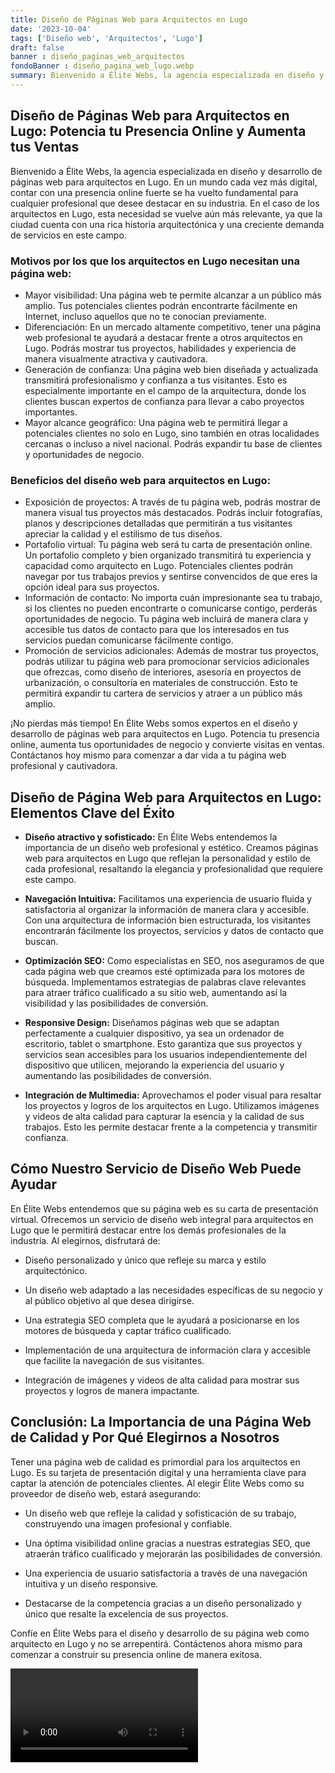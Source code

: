 ```yaml
---
title: Diseño de Páginas Web para Arquitectos en Lugo
date: '2023-10-04'
tags: ['Diseño web', 'Arquitectos', 'Lugo']
draft: false
banner : diseño_paginas_web_arquitectos
fondoBanner : diseño_pagina_web_lugo.webp
summary: Bienvenido a Élite Webs, la agencia especializada en diseño y desarrollo de páginas web para arquitectos en Lugo. En un mundo cada vez más digital, contar con una presencia online fuerte se ha vuelto fundamental para cualquier profesional que desee destacar en su industria. En el caso de los arquitectos en Lugo, esta necesidad se vuelve aún más relevante, ya que la ciudad cuenta con una rica historia arquitectónica y una creciente demanda de servicios en este campo.
---
```


## Diseño de Páginas Web para Arquitectos en Lugo: Potencia tu Presencia Online y Aumenta tus Ventas

Bienvenido a Élite Webs, la agencia especializada en diseño y desarrollo de páginas web para arquitectos en Lugo. En un mundo cada vez más digital, contar con una presencia online fuerte se ha vuelto fundamental para cualquier profesional que desee destacar en su industria. En el caso de los arquitectos en Lugo, esta necesidad se vuelve aún más relevante, ya que la ciudad cuenta con una rica historia arquitectónica y una creciente demanda de servicios en este campo.

### Motivos por los que los arquitectos en Lugo necesitan una página web:
- Mayor visibilidad: Una página web te permite alcanzar a un público más amplio. Tus potenciales clientes podrán encontrarte fácilmente en Internet, incluso aquellos que no te conocían previamente.
- Diferenciación: En un mercado altamente competitivo, tener una página web profesional te ayudará a destacar frente a otros arquitectos en Lugo. Podrás mostrar tus proyectos, habilidades y experiencia de manera visualmente atractiva y cautivadora.
- Generación de confianza: Una página web bien diseñada y actualizada transmitirá profesionalismo y confianza a tus visitantes. Esto es especialmente importante en el campo de la arquitectura, donde los clientes buscan expertos de confianza para llevar a cabo proyectos importantes.
- Mayor alcance geográfico: Una página web te permitirá llegar a potenciales clientes no solo en Lugo, sino también en otras localidades cercanas o incluso a nivel nacional. Podrás expandir tu base de clientes y oportunidades de negocio.

### Beneficios del diseño web para arquitectos en Lugo:
- Exposición de proyectos: A través de tu página web, podrás mostrar de manera visual tus proyectos más destacados. Podrás incluir fotografías, planos y descripciones detalladas que permitirán a tus visitantes apreciar la calidad y el estilismo de tus diseños.
- Portafolio virtual: Tu página web será tu carta de presentación online. Un portafolio completo y bien organizado transmitirá tu experiencia y capacidad como arquitecto en Lugo. Potenciales clientes podrán navegar por tus trabajos previos y sentirse convencidos de que eres la opción ideal para sus proyectos.
- Información de contacto: No importa cuán impresionante sea tu trabajo, si los clientes no pueden encontrarte o comunicarse contigo, perderás oportunidades de negocio. Tu página web incluirá de manera clara y accesible tus datos de contacto para que los interesados en tus servicios puedan comunicarse fácilmente contigo.
- Promoción de servicios adicionales: Además de mostrar tus proyectos, podrás utilizar tu página web para promocionar servicios adicionales que ofrezcas, como diseño de interiores, asesoría en proyectos de urbanización, o consultoría en materiales de construcción. Esto te permitirá expandir tu cartera de servicios y atraer a un público más amplio.

¡No pierdas más tiempo! En Élite Webs somos expertos en el diseño y desarrollo de páginas web para arquitectos en Lugo. Potencia tu presencia online, aumenta tus oportunidades de negocio y convierte visitas en ventas. Contáctanos hoy mismo para comenzar a dar vida a tu página web profesional y cautivadora.

<GifSeo />

<Cta />

## Diseño de Página Web para Arquitectos en Lugo: Elementos Clave del Éxito

- **Diseño atractivo y sofisticado:** En Élite Webs entendemos la importancia de un diseño web profesional y estético. Creamos páginas web para arquitectos en Lugo que reflejan la personalidad y estilo de cada profesional, resaltando la elegancia y profesionalidad que requiere este campo.

- **Navegación Intuitiva:** Facilitamos una experiencia de usuario fluida y satisfactoria al organizar la información de manera clara y accesible. Con una arquitectura de información bien estructurada, los visitantes encontrarán fácilmente los proyectos, servicios y datos de contacto que buscan.

- **Optimización SEO:** Como especialistas en SEO, nos aseguramos de que cada página web que creamos esté optimizada para los motores de búsqueda. Implementamos estrategias de palabras clave relevantes para atraer tráfico cualificado a su sitio web, aumentando así la visibilidad y las posibilidades de conversión.

- **Responsive Design:** Diseñamos páginas web que se adaptan perfectamente a cualquier dispositivo, ya sea un ordenador de escritorio, tablet o smartphone. Esto garantiza que sus proyectos y servicios sean accesibles para los usuarios independientemente del dispositivo que utilicen, mejorando la experiencia del usuario y aumentando las posibilidades de conversión.

- **Integración de Multimedia:** Aprovechamos el poder visual para resaltar los proyectos y logros de los arquitectos en Lugo. Utilizamos imágenes y videos de alta calidad para capturar la esencia y la calidad de sus trabajos. Esto les permite destacar frente a la competencia y transmitir confianza.

## Cómo Nuestro Servicio de Diseño Web Puede Ayudar

En Élite Webs entendemos que su página web es su carta de presentación virtual. Ofrecemos un servicio de diseño web integral para arquitectos en Lugo que le permitirá destacar entre los demás profesionales de la industria. Al elegirnos, disfrutará de:

- Diseño personalizado y único que refleje su marca y estilo arquitectónico.

- Un diseño web adaptado a las necesidades específicas de su negocio y al público objetivo al que desea dirigirse.

- Una estrategia SEO completa que le ayudará a posicionarse en los motores de búsqueda y captar tráfico cualificado.

- Implementación de una arquitectura de información clara y accesible que facilite la navegación de sus visitantes.

- Integración de imágenes y videos de alta calidad para mostrar sus proyectos y logros de manera impactante.

## Conclusión: La Importancia de una Página Web de Calidad y Por Qué Elegirnos a Nosotros

Tener una página web de calidad es primordial para los arquitectos en Lugo. Es su tarjeta de presentación digital y una herramienta clave para captar la atención de potenciales clientes. Al elegir Élite Webs como su proveedor de diseño web, estará asegurando:

- Un diseño web que refleje la calidad y sofisticación de su trabajo, construyendo una imagen profesional y confiable.

- Una óptima visibilidad online gracias a nuestras estrategias SEO, que atraerán tráfico cualificado y mejorarán las posibilidades de conversión.

- Una experiencia de usuario satisfactoria a través de una navegación intuitiva y un diseño responsive.

- Destacarse de la competencia gracias a un diseño personalizado y único que resalte la excelencia de sus proyectos.

Confíe en Élite Webs para el diseño y desarrollo de su página web como arquitecto en Lugo y no se arrepentirá. Contáctenos ahora mismo para comenzar a construir su presencia online de manera exitosa.

<Video />

<CtaBot job='Arquitectos' city='Lugo'/>

<Gmaps query='Lugo+españa+maps' />